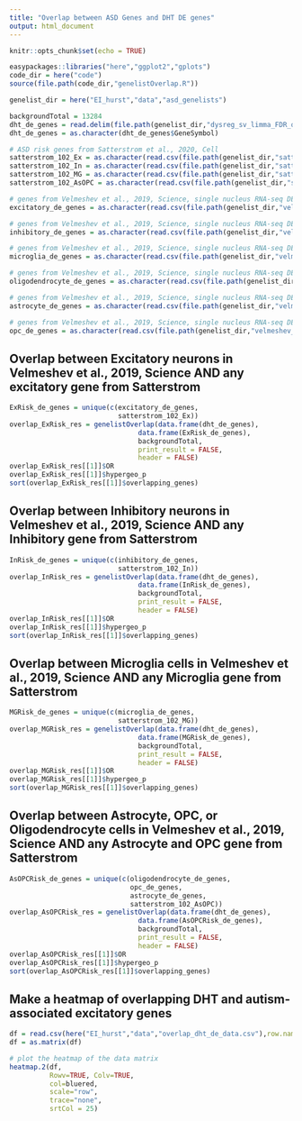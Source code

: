 ```yaml
---
title: "Overlap between ASD Genes and DHT DE genes"
output: html_document
---
```


```r
knitr::opts_chunk$set(echo = TRUE)
```

```r
easypackages::libraries("here","ggplot2","gplots")
code_dir = here("code")
source(file.path(code_dir,"genelistOverlap.R"))

genelist_dir = here("EI_hurst","data","asd_genelists")

backgroundTotal = 13284
dht_de_genes = read.delim(file.path(genelist_dir,"dysreg_sv_limma_FDR_q0.05_resultTable.txt"))
dht_de_genes = as.character(dht_de_genes$GeneSymbol)

# ASD risk genes from Satterstrom et al., 2020, Cell
satterstrom_102_Ex = as.character(read.csv(file.path(genelist_dir,"satterstrom_2020_cell_102asdriskgenes_ExGenes.txt"),header = FALSE)$V1)
satterstrom_102_In = as.character(read.csv(file.path(genelist_dir,"satterstrom_2020_cell_102asdriskgenes_InGenes.txt"),header = FALSE)$V1)
satterstrom_102_MG = as.character(read.csv(file.path(genelist_dir,"satterstrom_2020_cell_102asdriskgenes_MicrogliaGenes.txt"),header = FALSE)$V1)
satterstrom_102_AsOPC = as.character(read.csv(file.path(genelist_dir,"satterstrom_2020_cell_102asdriskgenes_AsOPCGenes.txt"),header = FALSE)$V1)

# genes from Velmeshev et al., 2019, Science, single nucleus RNA-seq DE genes in excitatory neurons
excitatory_de_genes = as.character(read.csv(file.path(genelist_dir,"velmeshev_2019_science_L23456degenes.txt"),header = FALSE)$V1)

# genes from Velmeshev et al., 2019, Science, single nucleus RNA-seq DE genes in inhibitory neurons
inhibitory_de_genes = as.character(read.csv(file.path(genelist_dir,"velmeshev_2019_science_INPVSSTVIPSV2Cdegenes.txt"),header = FALSE)$V1)

# genes from Velmeshev et al., 2019, Science, single nucleus RNA-seq DE genes in Microglia
microglia_de_genes = as.character(read.csv(file.path(genelist_dir,"velmeshev_2019_science_Microgliadegenes.txt"),header = FALSE)$V1)

# genes from Velmeshev et al., 2019, Science, single nucleus RNA-seq DE genes in Oligodendrocytes
oligodendrocyte_de_genes = as.character(read.csv(file.path(genelist_dir,"velmeshev_2019_science_Oligodendrocytesdegenes.txt"),header = FALSE)$V1)

# genes from Velmeshev et al., 2019, Science, single nucleus RNA-seq DE genes in Astrocytes
astrocyte_de_genes = as.character(read.csv(file.path(genelist_dir,"velmeshev_2019_science_Astrocytedegenes.txt"),header = FALSE)$V1)

# genes from Velmeshev et al., 2019, Science, single nucleus RNA-seq DE genes in OPCs
opc_de_genes = as.character(read.csv(file.path(genelist_dir,"velmeshev_2019_science_OPCdegenes.txt"),header = FALSE)$V1)
```

## Overlap between Excitatory neurons in Velmeshev et al., 2019, Science AND any excitatory gene from Satterstrom

```r
ExRisk_de_genes = unique(c(excitatory_de_genes,
                           satterstrom_102_Ex))
overlap_ExRisk_res = genelistOverlap(data.frame(dht_de_genes),
                                data.frame(ExRisk_de_genes),
                                backgroundTotal,
                                print_result = FALSE,
                                header = FALSE)
overlap_ExRisk_res[[1]]$OR
overlap_ExRisk_res[[1]]$hypergeo_p
sort(overlap_ExRisk_res[[1]]$overlapping_genes)
```

## Overlap between Inhibitory neurons in Velmeshev et al., 2019, Science AND any Inhibitory gene from Satterstrom

```r
InRisk_de_genes = unique(c(inhibitory_de_genes,
                           satterstrom_102_In))
overlap_InRisk_res = genelistOverlap(data.frame(dht_de_genes),
                                data.frame(InRisk_de_genes),
                                backgroundTotal,
                                print_result = FALSE,
                                header = FALSE)
overlap_InRisk_res[[1]]$OR
overlap_InRisk_res[[1]]$hypergeo_p
sort(overlap_InRisk_res[[1]]$overlapping_genes)
```

## Overlap between Microglia cells in Velmeshev et al., 2019, Science AND any Microglia gene from Satterstrom

```r
MGRisk_de_genes = unique(c(microglia_de_genes,
                           satterstrom_102_MG))
overlap_MGRisk_res = genelistOverlap(data.frame(dht_de_genes),
                                data.frame(MGRisk_de_genes),
                                backgroundTotal,
                                print_result = FALSE,
                                header = FALSE)
overlap_MGRisk_res[[1]]$OR
overlap_MGRisk_res[[1]]$hypergeo_p
sort(overlap_MGRisk_res[[1]]$overlapping_genes)
```

## Overlap between Astrocyte, OPC, or Oligodendrocyte cells in Velmeshev et al., 2019, Science AND any Astrocyte and OPC gene from Satterstrom

```r
AsOPCRisk_de_genes = unique(c(oligodendrocyte_de_genes,
                              opc_de_genes,
                              astrocyte_de_genes,
                              satterstrom_102_AsOPC))
overlap_AsOPCRisk_res = genelistOverlap(data.frame(dht_de_genes),
                                data.frame(AsOPCRisk_de_genes),
                                backgroundTotal,
                                print_result = FALSE,
                                header = FALSE)
overlap_AsOPCRisk_res[[1]]$OR
overlap_AsOPCRisk_res[[1]]$hypergeo_p
sort(overlap_AsOPCRisk_res[[1]]$overlapping_genes)
```

## Make a heatmap of overlapping DHT and autism-associated excitatory genes

```r
df = read.csv(here("EI_hurst","data","overlap_dht_de_data.csv"),row.names=1)
df = as.matrix(df)

# plot the heatmap of the data matrix
heatmap.2(df,
          Rowv=TRUE, Colv=TRUE, 
          col=bluered,
          scale="row", 
          trace="none",
          srtCol = 25)
```